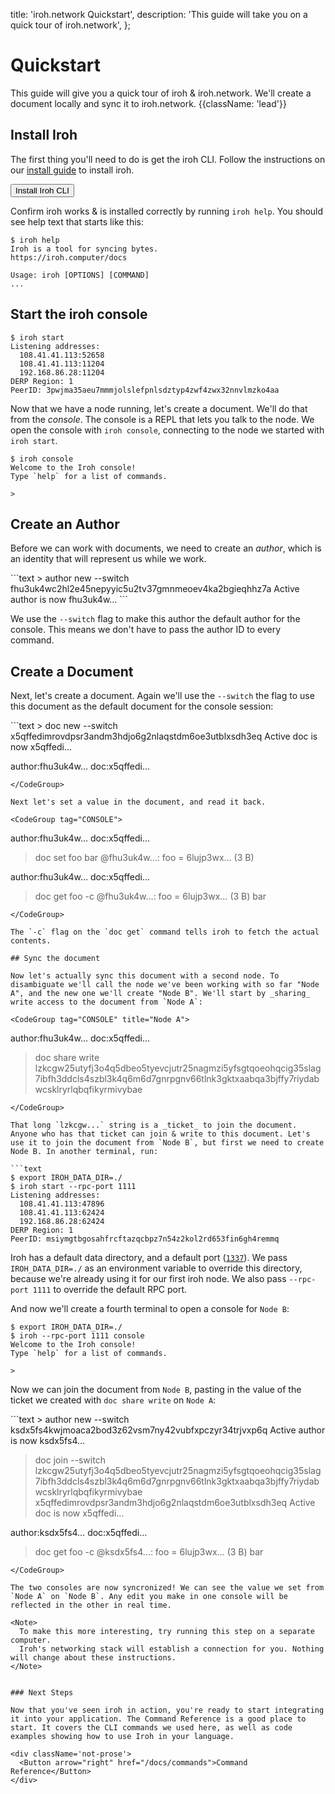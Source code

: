   title: 'iroh.network Quickstart',
  description:
    'This guide will take you on a quick tour of iroh.network',
};

# Quickstart

This guide will give you a quick tour of iroh & iroh.network. We'll create a document locally and sync it to iroh.network. {{className: 'lead'}}

## Install Iroh

The first thing you'll need to do is get the iroh CLI. Follow the instructions on our [install guide](/docs/install) to install iroh.

<div className='not-prose'>
  <Button arrow="right" href="/docs/install">Install Iroh CLI</Button>
</div>

Confirm iroh works & is installed correctly by running `iroh help`. You should see help text that starts like this:

```text
$ iroh help
Iroh is a tool for syncing bytes.
https://iroh.computer/docs

Usage: iroh [OPTIONS] [COMMAND]
...
```

## Start the iroh console

```text
$ iroh start
Listening addresses:
  108.41.41.113:52658
  108.41.41.113:11204
  192.168.86.28:11204
DERP Region: 1
PeerID: 3pwjma35aeu7mmmjolslefpnlsdztyp4zwf4zwx32nnvlmzko4aa
```

Now that we have a node running, let's create a document. We'll do that from the _console_. The console is a REPL that lets you talk to the node. We open the console with `iroh console`, connecting to the node we started with `iroh start`.

```text
$ iroh console
Welcome to the Iroh console!
Type `help` for a list of commands.

>
```

## Create an Author

Before we can work with documents, we need to create an _author_, which is an identity that will represent us while we work.

<CodeGroup tag="CONSOLE">
```text
> author new --switch
fhu3uk4wc2hl2e45nepyyic5u2tv37gmnmeoev4ka2bgieqhhz7a
Active author is now fhu3uk4w…
```
</CodeGroup>

We use the `--switch` flag to make this author the default author for the console. This means we don't have to pass the author ID to every command.

## Create a Document

Next, let's create a document. Again we'll use the `--switch` the flag to use this document as the default document for the console session:

<CodeGroup tag="CONSOLE">
```text
> doc new --switch
x5qffedimrovdpsr3andm3hdjo6g2nlaqstdm6oe3utblxsdh3eq
Active doc is now x5qffedi…

author:fhu3uk4w… doc:x5qffedi…
> 
```
</CodeGroup>

Next let's set a value in the document, and read it back.

<CodeGroup tag="CONSOLE">
```
author:fhu3uk4w… doc:x5qffedi…
> doc set foo bar
@fhu3uk4w…: foo = 6lujp3wx… (3 B)

author:fhu3uk4w… doc:x5qffedi…
> doc get foo -c
@fhu3uk4w…: foo = 6lujp3wx… (3 B)
bar
```
</CodeGroup>

The `-c` flag on the `doc get` command tells iroh to fetch the actual contents.

## Sync the document

Now let's actually sync this document with a second node. To disambiguate we'll call the node we've been working with so far "Node A", and the new one we'll create "Node B". We'll start by _sharing_ write access to the document from `Node A`:

<CodeGroup tag="CONSOLE" title="Node A">
```
author:fhu3uk4w… doc:x5qffedi…
> doc share write
lzkcgw25utyfj3o4q5dbeo5tyevcjutr25nagmzi5yfsgtqoeohqcig35slag7ibfh3ddcls4szbl3k4q6m6d7gnrpgnv66tlnk3gktxaabqa3bjffy7riydabwcsklryrlqbqfikyrmivybae
```
</CodeGroup>

That long `lzkcgw...` string is a _ticket_ to join the document. Anyone who has that ticket can join & write to this document. Let's use it to join the document from `Node B`, but first we need to create Node B. In another terminal, run:

```text
$ export IROH_DATA_DIR=./
$ iroh start --rpc-port 1111
Listening addresses:
  108.41.41.113:47896
  108.41.41.113:62424
  192.168.86.28:62424
DERP Region: 1
PeerID: msiymgtbgosahfrcftazqcbpz7n54z2kol2rd653fin6gh4remmq
```

Iroh has a default data directory, and a default port ([`1337`](https://en.wikipedia.org/wiki/Leet)). We pass `IROH_DATA_DIR=./` as an environment variable to override this directory, because we're already using it for our first iroh node. We also pass `--rpc-port 1111` to override the default RPC port.

And now we'll create a fourth terminal to open a console for `Node B`:

```text
$ export IROH_DATA_DIR=./
$ iroh --rpc-port 1111 console
Welcome to the Iroh console!
Type `help` for a list of commands.

>
```

Now we can join the document from `Node B`, pasting in the value of the ticket we created with `doc share write` on `Node A`:

<CodeGroup tag="CONSOLE" title="Node B">
```text
> author new --switch
ksdx5fs4kwjmoaca2bod3z62vsm7ny42vubfxpczyr34trjvxp6q
Active author is now ksdx5fs4…

> doc join --switch lzkcgw25utyfj3o4q5dbeo5tyevcjutr25nagmzi5yfsgtqoeohqcig35slag7ibfh3ddcls4szbl3k4q6m6d7gnrpgnv66tlnk3gktxaabqa3bjffy7riydabwcsklryrlqbqfikyrmivybae
x5qffedimrovdpsr3andm3hdjo6g2nlaqstdm6oe3utblxsdh3eq
Active doc is now x5qffedi…

author:ksdx5fs4… doc:x5qffedi…
> doc get foo -c
@ksdx5fs4…: foo = 6lujp3wx… (3 B)
bar
```
</CodeGroup>

The two consoles are now syncronized! We can see the value we set from `Node A` on `Node B`. Any edit you make in one console will be reflected in the other in real time.

<Note>
  To make this more interesting, try running this step on a separate computer.
  Iroh's networking stack will establish a connection for you. Nothing will change about these instructions.
</Note>


### Next Steps

Now that you've seen iroh in action, you're ready to start integrating it into your application. The Command Reference is a good place to start. It covers the CLI commands we used here, as well as code examples showing how to use Iroh in your language.

<div className='not-prose'>
  <Button arrow="right" href="/docs/commands">Command Reference</Button>
</div>
